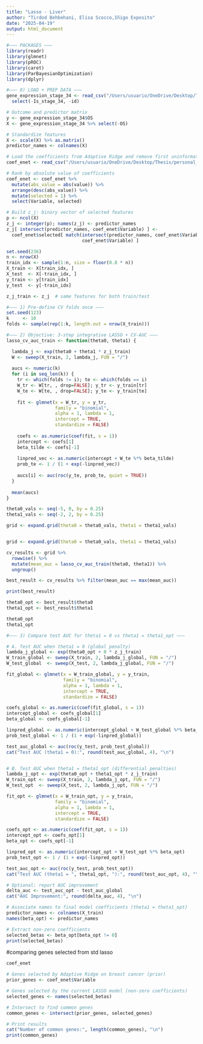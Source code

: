 ---
title: "Lasso - Liver"
author: "Tirdod Behbehani, Elisa Scocco,Iñigo Exposito"
date: "2025-04-19"
output: html_document
---



```{r}
#––– PACKAGES –––
library(readr)
library(glmnet)
library(pROC)
library(caret)
library(ParBayesianOptimization)
library(dplyr)
```


```{r}
#––– 0) LOAD + PREP DATA –––
gene_expression_stage_34 <- read_csv("/Users/usuario/OneDrive/Desktop/Thesis/personal_files/stages/gene_expression_stage_34.csv") %>%
  select(-Is_stage_34, -id)

# Outcome and predictor matrix
y <- gene_expression_stage_34$OS
X <- gene_expression_stage_34 %>% select(-OS)

# Standardize features
X <- scale(X) %>% as.matrix()
predictor_names <- colnames(X)

# Load the coefficients from Adaptive Ridge and remove first uninformative 25%
coef_enet <- read_csv("/Users/usuario/OneDrive/Desktop/Thesis/personal_files/stages/coef_stage12/OS_coefficients_Elastic_Net.csv")

# Rank by absolute value of coefficients
coef_enet <- coef_enet %>%
  mutate(abs_value = abs(value)) %>%
  arrange(desc(abs_value)) %>%
  mutate(selected = 1) %>%
  select(Variable, selected)

# Build z_j: binary vector of selected features
p <- ncol(X)
z_j <- integer(p); names(z_j) <- predictor_names
z_j[ intersect(predictor_names, coef_enet$Variable) ] <-
  coef_enet$selected[ match(intersect(predictor_names, coef_enet$Variable),
                            coef_enet$Variable) ]

```


```{r}
set.seed(236)
n <- nrow(X)
train_idx <- sample(1:n, size = floor(0.8 * n))
X_train <- X[train_idx, ]
X_test  <- X[-train_idx, ]
y_train <- y[train_idx]
y_test  <- y[-train_idx]

z_j_train <- z_j  # same features for both train/test

```

```{r}
#––– 1) Pre‐define CV folds once –––
set.seed(123)
k     <- 10
folds <- sample(rep(1:k, length.out = nrow(X_train)))
```


```{r}

#––– 2) Objective: 3‐step integrative LASSO + CV‐AUC –––
lasso_cv_auc_train <- function(theta0, theta1) {

  lambda_j <- exp(theta0 + theta1 * z_j_train)
  W <- sweep(X_train, 2, lambda_j, FUN = "/")
  
  aucs <- numeric(k)
  for (i in seq_len(k)) {
    tr <- which(folds != i); te <- which(folds == i)
    W_tr <- W[tr, , drop=FALSE]; y_tr <- y_train[tr]
    W_te <- W[te, , drop=FALSE]; y_te <- y_train[te]
    
    fit <- glmnet(x = W_tr, y = y_tr,
                  family = "binomial",
                  alpha = 1, lambda = 1,
                  intercept = TRUE,
                  standardize = FALSE)
    
    coefs <- as.numeric(coef(fit, s = 1))
    intercept <- coefs[1]
    beta_tilde <- coefs[-1]
    
    linpred_vec <- as.numeric(intercept + W_te %*% beta_tilde)
    prob_te <- 1 / (1 + exp(-linpred_vec))
    
    aucs[i] <- auc(roc(y_te, prob_te, quiet = TRUE))
  }
  
  mean(aucs)
}
```


```{r}

theta0_vals <- seq(-5, 0, by = 0.25)
theta1_vals <- seq(-2, 2, by = 0.25) 

grid <- expand.grid(theta0 = theta0_vals, theta1 = theta1_vals)


grid <- expand.grid(theta0 = theta0_vals, theta1 = theta1_vals)

```

```{r}
cv_results <- grid %>%
  rowwise() %>%
  mutate(mean_auc = lasso_cv_auc_train(theta0, theta1)) %>%
  ungroup()

```

```{r}
best_result <- cv_results %>% filter(mean_auc == max(mean_auc))

print(best_result)

```

```{r}
theta0_opt <- best_result$theta0
theta1_opt <- best_result$theta1

```

```{r}
theta0_opt
theta1_opt
```

```{r}
#––– 3) Compare test AUC for theta1 = 0 vs theta1 = theta1_opt –––

# A. Test AUC when theta1 = 0 (global penalty)
lambda_j_global <- exp(theta0_opt + 0 * z_j_train)
W_train_global <- sweep(X_train, 2, lambda_j_global, FUN = "/")
W_test_global  <- sweep(X_test, 2, lambda_j_global, FUN = "/")

fit_global <- glmnet(x = W_train_global, y = y_train,
                     family = "binomial",
                     alpha = 1, lambda = 1,
                     intercept = TRUE,
                     standardize = FALSE)

coefs_global <- as.numeric(coef(fit_global, s = 1))
intercept_global <- coefs_global[1]
beta_global <- coefs_global[-1]

linpred_global <- as.numeric(intercept_global + W_test_global %*% beta_global)
prob_test_global <- 1 / (1 + exp(-linpred_global))

test_auc_global <- auc(roc(y_test, prob_test_global))
cat("Test AUC (theta1 = 0):", round(test_auc_global, 4), "\n")


# B. Test AUC when theta1 = theta1_opt (differential penalties)
lambda_j_opt <- exp(theta0_opt + theta1_opt * z_j_train)
W_train_opt <- sweep(X_train, 2, lambda_j_opt, FUN = "/")
W_test_opt  <- sweep(X_test, 2, lambda_j_opt, FUN = "/")

fit_opt <- glmnet(x = W_train_opt, y = y_train,
                  family = "binomial",
                  alpha = 1, lambda = 1,
                  intercept = TRUE,
                  standardize = FALSE)

coefs_opt <- as.numeric(coef(fit_opt, s = 1))
intercept_opt <- coefs_opt[1]
beta_opt <- coefs_opt[-1]

linpred_opt <- as.numeric(intercept_opt + W_test_opt %*% beta_opt)
prob_test_opt <- 1 / (1 + exp(-linpred_opt))

test_auc_opt <- auc(roc(y_test, prob_test_opt))
cat("Test AUC (theta1 = ", theta1_opt, "):", round(test_auc_opt, 4), "\n")

# Optional: report AUC improvement
delta_auc <- test_auc_opt - test_auc_global
cat("AUC Improvement:", round(delta_auc, 4), "\n")

```


```{r}
# Associate names to final model coefficients (theta1 = theta1_opt)
predictor_names <- colnames(X_train)
names(beta_opt) <- predictor_names

# Extract non-zero coefficients
selected_betas <- beta_opt[beta_opt != 0]
print(selected_betas)

```


#comparing genes selected from std lasso 

```{r}
coef_enet
```

```{r}
# Genes selected by Adaptive Ridge on breast cancer (prior)
prior_genes <- coef_enet$Variable

# Genes selected by the current LASSO model (non-zero coefficients)
selected_genes <- names(selected_betas)

# Intersect to find common genes
common_genes <- intersect(prior_genes, selected_genes)

# Print results
cat("Number of common genes:", length(common_genes), "\n")
print(common_genes)

```

